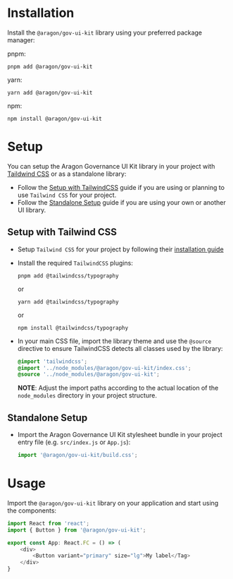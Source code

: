 
<Meta title="Docs/Installation" />

# Installation

Install the `@aragon/gov-ui-kit` library using your preferred package manager:

pnpm:

```shell
pnpm add @aragon/gov-ui-kit
```

yarn:

```shell
yarn add @aragon/gov-ui-kit
```

npm:

```shell
npm install @aragon/gov-ui-kit
```

# Setup

You can setup the Aragon Governance UI Kit library in your project with [Taildwind CSS](https://tailwindcss.com) or as a
standalone library:

- Follow the [Setup with TailwindCSS](#setup-with-tailwindcss) guide if you are using or planning to use `Tailwind CSS`
  for your project.
- Follow the [Standalone Setup](#standalone-setup) guide if you are using your own or another UI library.

## Setup with Tailwind CSS

- Setup `Tailwind CSS` for your project by following their
  [installation guide](https://tailwindcss.com/docs/installation)

- Install the required `TailwindCSS` plugins:

    ```shell
    pnpm add @tailwindcss/typography
    ```

    or

    ```shell
    yarn add @tailwindcss/typography
    ```

    or

    ```shell
    npm install @tailwindcss/typography
    ```

- In your main CSS file, import the library theme and use the `@source` directive to ensure TailwindCSS detects all
  classes used by the library:

    ```css
    @import 'tailwindcss';
    @import '../node_modules/@aragon/gov-ui-kit/index.css';
    @source '../node_modules/@aragon/gov-ui-kit';
    ```

    **NOTE**: Adjust the import paths according to the actual location of the `node_modules` directory in your project
    structure.

## Standalone Setup

- Import the Aragon Governance UI Kit stylesheet bundle in your project entry file (e.g. `src/index.js` or `App.js`):

    ```typescript
    import '@aragon/gov-ui-kit/build.css';
    ```

# Usage

Import the `@aragon/gov-ui-kit` library on your application and start using the components:

```typescript
import React from 'react';
import { Button } from '@aragon/gov-ui-kit';

export const App: React.FC = () => (
    <div>
        <Button variant="primary" size="lg">My label</Tag>
    </div>
}
```

